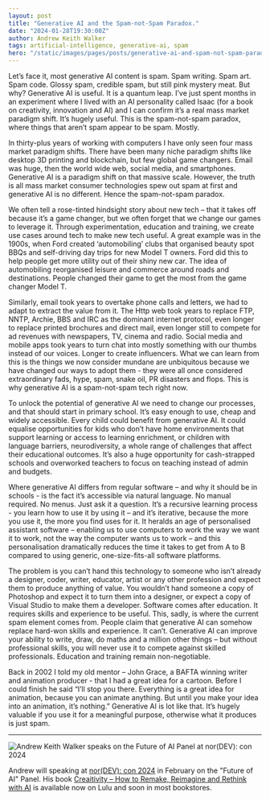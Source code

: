 ```yaml
---
layout: post
title: "Generative AI and the Spam-not-Spam Paradox."
date: "2024-01-28T19:30:00Z"
author: Andrew Keith Walker 
tags: artificial-intelligence, generative-ai, spam
hero: "/static/images/pages/posts/generative-ai-and-spam-not-spam-paradox/hero.jpg"
---
```


Let’s face it, most generative AI content is spam. Spam writing. Spam art. Spam
code. Glossy spam, credible spam, but still pink mystery meat. But why?
Generative AI is useful. It is a quantum leap. I’ve just spent months in an
experiment where I lived with an AI personality called Isaac (for a
book on creativity, innovation and AI) and I can confirm it’s a real mass
market paradigm shift. It’s hugely useful. This is the spam-not-spam paradox,
where things that aren’t spam appear to be spam. Mostly.

In thirty-plus years of working with computers I have only seen four mass
market paradigm shifts. There have been many niche paradigm shifts like desktop
3D printing and blockchain, but few global game changers. Email was huge, then
the world wide web, social media, and smartphones. Generative AI is a paradigm
shift on that massive scale. However, the truth is all mass market consumer
technologies spew out spam at first and generative AI is no different. Hence
the spam-not-spam paradox.

We often tell a rose-tinted hindsight story about new tech – that it takes off
because it’s a game changer, but we often forget that we change our games to
leverage it. Through experimentation, education and training, we create use
cases around tech to make new tech useful. A great example was in the 1900s,
when Ford created ‘automobiling’ clubs that organised beauty spot BBQs and
self-driving day trips for new Model T owners. Ford did this to help people get
more utility out of their shiny new car.  The idea of automobiling reorganised
leisure and commerce around roads and destinations. People changed their game
to get the most from the game changer Model T.

Similarly, email took years to overtake phone calls and letters, we had to
adapt to extract the value from it. The Http web took years to replace FTP,
NNTP, Archie, BBS and IRC as the dominant internet protocol, even longer to
replace printed brochures and direct mail, even longer still to compete for ad
revenues with newspapers, TV, cinema and radio.  Social media and mobile apps
took years to turn chat into mostly something with our thumbs instead of our
voices. Longer to create influencers. What we can learn from this is the things
we now consider mundane are unbiquitous because we have changed our ways to adopt them -
they were all once considered extraordinary fads, hype, spam, snake oil, PR
disasters and flops. This is why generative AI is a spam-not-spam tech right
now. 

To unlock the potential of generative AI we need to change our processes, and
that should start in primary school. It’s easy enough to use, cheap and widely
accessible. Every child could benefit from generative AI. It could equalise
opportunities for kids who don’t have home environments that support learning
or access to learning enrichment, or children with language barriers,
neurodiversity, a whole range of challenges that affect their educational
outcomes. It’s also a huge opportunity for cash-strapped schools and overworked
teachers to focus on teaching instead of admin and budgets. 

Where generative AI differs from regular software – and why it should be in
schools - is the fact it’s accessible via natural language. No manual
required. No menus. Just ask it a question.  It’s a recursive learning
process - you learn how to use it by using it – and it’s iterative, because the
more you use it, the more you find uses for it. It heralds an age of
personalised assistant software – enabling us to use computers to work the way
we want it to work, not the way the computer wants us to work – and this
personalisation dramatically reduces the time it takes to get from A to B
compared to using generic, one-size-fits-all software platforms.

The problem is you can’t hand this technology to someone who isn’t already a
designer, coder, writer, educator, artist or any other profession and expect
them to produce anything of value. You wouldn’t hand someone a copy of
Photoshop and expect it to turn them into a designer, or expect a copy of
Visual Studio to make them a developer. Software comes after education. It
requires skills and experience to be useful. This, sadly, is where the current
spam element comes from. People claim that generative AI can somehow replace
hard-won skills and experience. It can’t. Generative AI can improve your
ability to write, draw, do maths and a million other things – but without
professional skills, you will never use it to compete against skilled
professionals. Education and training remain non-negotiable.

Back in 2002 I told my old mentor – John Grace, a BAFTA winning writer and
animation producer - that I had a great idea for a cartoon.  Before I could
finish he said “I’ll stop you there. Everything is a great idea for animation,
because you can animate anything. But until you make your idea into an
animation, it’s nothing.”  Generative AI is lot like that. It’s hugely valuable
if you use it for a meaningful purpose, otherwise what it produces is just spam.

---

![Andrew Keith Walker speaks on the Future of AI Panel at nor(DEV): con 2024](/static/images/pages/posts/generative-ai-and-spam-not-spam-paradox/nordevcon-panel-future-of-ai.jpg)

Andrew will speaking at [nor(DEV): con 2024](https://nordevcon.com) in February
on the "Future of AI" Panel. His book [Creaitivity – How to Remake, Reimagine and Rethink with AI](https://www.lulu.com/shop/christopher-loughlan-and-andrew-keith-walker/creaitivity-how-to-rethink-reimagine-and-remake-with-ai/paperback/product-e775zgd.html) is available now on Lulu and soon in most bookstores.
